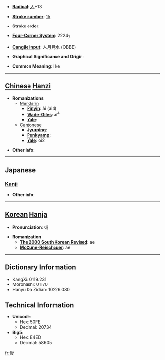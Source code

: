 * '''[[Wiktionary:Chinese radical index| Radical]]''': [[Wiktionary:Chinese radical index 人|人]]+13

* '''[[Wiktionary:Chinese total strokes index|Stroke number]]''': [[Wiktionary:Chinese total strokes index 15|15]]

* '''Stroke order''': 

* '''[[Wiktionary:Chinese four corner index|Four-Corner System]]''': 2224<sub>7</sub>

* '''[[Wiktionary:Chinese Cangjie index|Cangjie input]]''': 人月月水 (OBBE)

* '''Graphical Significance and Origin''': 

* '''Common Meaning''': like

----

== [[Chinese]] [[Hanzi]] ==

* '''Romanizations'''
** [[Mandarin]]
*** '''[[Pinyin]]''': ài (ai4)
*** '''[[Wade-Giles]]''': ai<sup>4</sup>
*** '''[[Yale]]''': 
**[[Cantonese]]
***'''[[Jyutping]]''':
***'''[[Penkyamp]]''': 
***'''[[Yale]]''': oi2

* '''Other info''': 

----

==Japanese==
===[[Kanji]]===
{{kanji|on readings=[[あい]] (ai)
|kun readings=[[ほのか]] (honoka), [[かくれる]] (kakureru), [[むせぶ]] (musebu), [[かなしむ]] (kanashimu)
}}

* '''Other info''':  

----

== [[Korean]] [[Hanja]] ==

* '''Pronunciation''': 애

* '''Romanization'''
** '''[[The 2000 South Korean Revised Romanization|The 2000 South Korean Revised]]''': ae
** '''[[McCune-Reischauer]]''': ae

----

== Dictionary Information ==

* KangXi: 0119.231
* Morohashi: 01170
* Hanyu Da Zidian: 10226.080

== Technical Information ==

* '''Unicode''':
** Hex: 50FE
** Decimal: 20734
* '''Big5''':
** Hex: E4ED
** Decimal: 58605

[[fr:僾]]